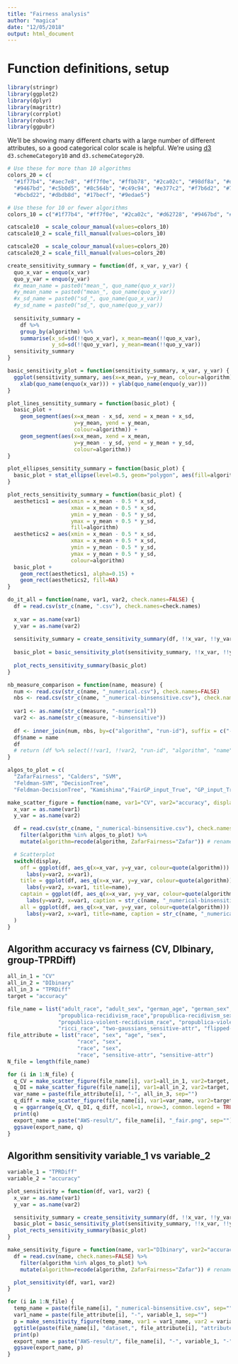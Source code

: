 ```yaml
---
title: "Fairness analysis"
author: "magica"
date: "12/05/2018"
output: html_document
---
```


# Function definitions, setup

```r
library(stringr)
library(ggplot2)
library(dplyr)
library(magrittr)
library(corrplot)
library(robust)
library(ggpubr)
```

We'll be showing many different charts with a large number of different attributes, so a good
categorical color scale is helpful. We're using [d3](https://d3js.org) `d3.schemeCategory10` and `d3.schemeCategory20`.

```r
# Use these for more than 10 algorithms
colors_20 = c(
  "#1f77b4", "#aec7e8", "#ff7f0e", "#ffbb78", "#2ca02c", "#98df8a", "#d62728", "#ff9896",
  "#9467bd", "#c5b0d5", "#8c564b", "#c49c94", "#e377c2", "#f7b6d2", "#7f7f7f", "#c7c7c7",
  "#bcbd22", "#dbdb8d", "#17becf", "#9edae5")

# Use these for 10 or fewer algorithms
colors_10 = c("#1f77b4", "#ff7f0e", "#2ca02c", "#d62728", "#9467bd", "#8c564b", "#e377c2", "#7f7f7f", "#bcbd22", "#17becf")

catscale10  = scale_colour_manual(values=colors_10)
catscale10_2 = scale_fill_manual(values=colors_10)

catscale20  = scale_colour_manual(values=colors_20)
catscale20_2 = scale_fill_manual(values=colors_20)

create_sensitivity_summary = function(df, x_var, y_var) {
  quo_x_var = enquo(x_var)
  quo_y_var = enquo(y_var)
  #x_mean_name = paste0("mean_", quo_name(quo_x_var))
  #y_mean_name = paste0("mean_", quo_name(quo_y_var))
  #x_sd_name = paste0("sd_", quo_name(quo_x_var))
  #y_sd_name = paste0("sd_", quo_name(quo_y_var))
  
  sensitivity_summary = 
    df %>% 
    group_by(algorithm) %>% 
    summarise(x_sd=sd(!!quo_x_var), x_mean=mean(!!quo_x_var), 
              y_sd=sd(!!quo_y_var), y_mean=mean(!!quo_y_var))
  sensitivity_summary
}

basic_sensitivity_plot = function(sensitivity_summary, x_var, y_var) {
  ggplot(sensitivity_summary, aes(x=x_mean, y=y_mean, colour=algorithm)) + catscale10 + catscale10_2 +
    xlab(quo_name(enquo(x_var))) + ylab(quo_name(enquo(y_var)))
}

plot_lines_sensitity_summary = function(basic_plot) {
  basic_plot + 
    geom_segment(aes(x=x_mean - x_sd, xend = x_mean + x_sd,
                     y=y_mean, yend = y_mean,
                     colour=algorithm)) + 
    geom_segment(aes(x=x_mean, xend = x_mean,
                     y=y_mean - y_sd, yend = y_mean + y_sd,
                     colour=algorithm))
}

plot_ellipses_sensitity_summary = function(basic_plot) {
  basic_plot + stat_ellipse(level=0.5, geom="polygon", aes(fill=algorithm), alpha=0.2) + stat_ellipse(level=0.5, fill=NA)
}

plot_rects_sensitivity_summary = function(basic_plot) {
  aesthetics1 = aes(xmin = x_mean - 0.5 * x_sd,   
                    xmax = x_mean + 0.5 * x_sd,
                    ymin = y_mean - 0.5 * y_sd, 
                    ymax = y_mean + 0.5 * y_sd,
                    fill=algorithm)
  aesthetics2 = aes(xmin = x_mean - 0.5 * x_sd,   
                    xmax = x_mean + 0.5 * x_sd,
                    ymin = y_mean - 0.5 * y_sd, 
                    ymax = y_mean + 0.5 * y_sd,
                    colour=algorithm)
  basic_plot +
    geom_rect(aesthetics1, alpha=0.15) +
    geom_rect(aesthetics2, fill=NA)
}

do_it_all = function(name, var1, var2, check.names=FALSE) {
  df = read.csv(str_c(name, ".csv"), check.names=check.names)
  
  x_var = as.name(var1)
  y_var = as.name(var2)
  
  sensitivity_summary = create_sensitivity_summary(df, !!x_var, !!y_var)
  
  basic_plot = basic_sensitivity_plot(sensitivity_summary, !!x_var, !!y_var) + ggtitle(name)
  
  plot_rects_sensitivity_summary(basic_plot)
}

nb_measure_comparison = function(name, measure) {
  num <- read.csv(str_c(name, "_numerical.csv"), check.names=FALSE)
  nbs <- read.csv(str_c(name, "_numerical-binsensitive.csv"), check.names=FALSE)
  
  var1 <- as.name(str_c(measure, "-numerical"))
  var2 <- as.name(str_c(measure, "-binsensitive"))
  
  df <- inner_join(num, nbs, by=c("algorithm", "run-id"), suffix = c("-numerical", "-binsensitive"))
  df$name = name
  df
  # return (df %>% select(!!var1, !!var2, "run-id", "algorithm", "name"))
}

algos_to_plot = c(
  "ZafarFairness", "Calders", "SVM", 
  "Feldman-SVM", "DecisionTree", 
  "Feldman-DecisionTree", "Kamishima","FairGP_input_True", "GP_input_True", "ZafarEqOpp", "ZafarEqOdd")

make_scatter_figure = function(name, var1="CV", var2="accuracy", display="off") {
  x_var = as.name(var1)
  y_var = as.name(var2)

  df = read.csv(str_c(name, "_numerical-binsensitive.csv"), check.names=FALSE) %>%
    filter(algorithm %in% algos_to_plot) %>%
    mutate(algorithm=recode(algorithm, ZafarFairness="Zafar")) # rename to Zafar for clarity

  # Scatterplot
  switch(display,
    off = ggplot(df, aes_q(x=x_var, y=y_var, colour=quote(algorithm))) + geom_point() +
      labs(y=var2, x=var1),
    title = ggplot(df, aes_q(x=x_var, y=y_var, colour=quote(algorithm))) + geom_point() +
      labs(y=var2, x=var1, title=name),
    captain = ggplot(df, aes_q(x=x_var, y=y_var, colour=quote(algorithm))) + geom_point() +
      labs(y=var2, x=var1, caption = str_c(name, "_numerical-binsensitive.csv")),
    all = ggplot(df, aes_q(x=x_var, y=y_var, colour=quote(algorithm))) + geom_point() +
      labs(y=var2, x=var1, title=name, caption = str_c(name, "_numerical-binsensitive.csv"))
  )
}

```

## Algorithm accuracy vs fairness (CV, DIbinary, group-TPRDiff)

```r
all_in_1 = "CV"
all_in_2 = "DIbinary"
all_in_3 = "TPRDiff"
target = "accuracy"

file_name = list("adult_race", "adult_sex", "german_age", "german_sex",
                "propublica-recidivism_race","propublica-recidivism_sex", 
                "propublica-violent-recidivism_race", "propublica-violent-recidivism_sex",
                "ricci_race", "two-gaussians_sensitive-attr", "flipped-labels_sensitive-attr")
file_attribute = list("race", "sex", "age", "sex",
                      "race", "sex", 
                      "race", "sex", 
                      "race", "sensitive-attr", "sensitive-attr")
N_file = length(file_name)

for (i in 1:N_file) {
  q_CV = make_scatter_figure(file_name[i], var1=all_in_1, var2=target, display = "title")
  q_DI = make_scatter_figure(file_name[i], var1=all_in_2, var2=target, display = "off")
  var_name = paste(file_attribute[i], "-", all_in_3, sep="")
  q_diff = make_scatter_figure(file_name[i], var1=var_name, var2=target, display = "captain")
  q = ggarrange(q_CV, q_DI, q_diff, ncol=1, nrow=3, common.legend = TRUE, legend="right")
  print(q)
  export_name = paste("AWS-result/", file_name[i], "_fair.png", sep="")
  ggsave(export_name, q)
}

```

## Algorithm sensitivity variable_1 vs variable_2

```r
variable_1 = "TPRDiff"
variable_2 = "accuracy"

plot_sensitivity = function(df, var1, var2) {
  x_var = as.name(var1)
  y_var = as.name(var2)

  sensitivity_summary = create_sensitivity_summary(df, !!x_var, !!y_var)
  basic_plot = basic_sensitivity_plot(sensitivity_summary, !!x_var, !!y_var)
  plot_rects_sensitivity_summary(basic_plot)
}

make_sensitivity_figure = function(name, var1="DIbinary", var2="accuracy") {
  df = read.csv(name, check.names=FALSE) %>%
    filter(algorithm %in% algos_to_plot) %>%
    mutate(algorithm=recode(algorithm, ZafarFairness="Zafar")) # rename to Zafar for clarity

  plot_sensitivity(df, var1, var2)
}

for (i in 1:N_file) {
  temp_name = paste(file_name[i], "_numerical-binsensitive.csv", sep="")
  var1_name = paste(file_attribute[i], "-", variable_1, sep="")
  p = make_sensitivity_figure(temp_name, var1 = var1_name, var2 = variable_2) +
  ggtitle(paste(file_name[i], "dataset,", file_attribute[i], "attribute"))
  print(p)
  export_name = paste("AWS-result/", file_name[i], "-", variable_1, "-", variable_2, "_fair.png", sep="")
  ggsave(export_name, p)
}

```

